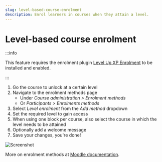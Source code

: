 ```yaml
---
slug: level-based-course-enrolment
description: Enrol learners in courses when they attain a level.
---
```


# Level-based course enrolment

:::info

This feature requires the enrolment plugin [Level Up XP Enrolment](https://moodle.org/plugins/enrol_xp) to be installed and enabled.

:::

1. Go the course to unlock at a certain level
2. Navigate to the enrolment methods page
   - Under _Course administration > Enrolment methods_
   - Or _Participants > Enrolments methods_
3. Select _Level enrolment_ from the _Add method_ dropdown
4. Set the required level to gain access
5. When using one block per course, also select the course in which the level needs to be attained
6. Optionally add a welcome message
7. Save your changes, you're done!

![Screenshot](level-up-course-restriction-enrol.png)

More on enrolment methods at [Moodle documentation](https://docs.moodle.org/en/Enrolment_plugins).
